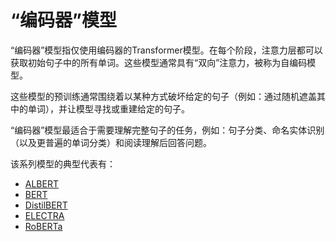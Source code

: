 # “编码器”模型

<Youtube id="MUqNwgPjJvQ" />

“编码器”模型指仅使用编码器的Transformer模型。在每个阶段，注意力层都可以获取初始句子中的所有单词。这些模型通常具有“双向”注意力，被称为自编码模型。

这些模型的预训练通常围绕着以某种方式破坏给定的句子（例如：通过随机遮盖其中的单词），并让模型寻找或重建给定的句子。

“编码器”模型最适合于需要理解完整句子的任务，例如：句子分类、命名实体识别（以及更普遍的单词分类）和阅读理解后回答问题。

该系列模型的典型代表有：

- [ALBERT](https://huggingface.co/transformers/model_doc/albert.html)
- [BERT](https://huggingface.co/transformers/model_doc/bert.html)
- [DistilBERT](https://huggingface.co/transformers/model_doc/distilbert.html)
- [ELECTRA](https://huggingface.co/transformers/model_doc/electra.html)
- [RoBERTa](https://huggingface.co/transformers/model_doc/roberta.html)
